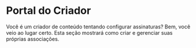 # Portal do Criador

Você é um criador de conteúdo tentando configurar assinaturas? Bem, você veio ao lugar certo. Esta seção mostrará como criar e gerenciar suas próprias associações.

<CategoryCards/>